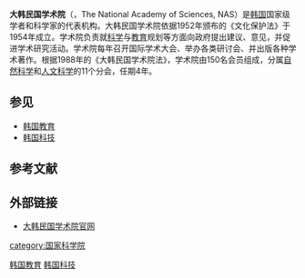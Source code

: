 '''大韩民国学术院'''（{{Kor|諺=대한민국 학술원|漢=大韓民國 學術院|羅=Daehan Minguk Haksukwon}}，The National Academy of Sciences, NAS）是[[韩国|韩国]]国家级学者和科学家的代表机构。大韩民国学术院依据1952年颁布的《文化保护法》于1954年成立。学术院负责就[[韩国科技|科学]]与[[韩国教育|教育]]规划等方面向政府提出建议、意见，并促进学术研究活动。学术院每年召开国际学术大会、举办各类研讨会、并出版各种学术著作。根据1988年的《大韩民国学术院法》，学术院由150名会员组成，分属[[自然科学|自然科学]]和[[人文科学|人文科学]]的11个分会，任期4年{{r|报告|page=11}}。

==参见==
*[[韩国教育|韩国教育]]
*[[韩国科技|韩国科技]]

==参考文献==
{{Reflist|refs=
<ref name="报告">{{cite book |author=潘教峰主编 |coauthors= |title=《韩国科技创新态势分析报告》 |year=2010 |publisher=科学出版社 |location=北京|isbn=978-7-03-029842-3 }}</ref>
}}

==外部链接==
* [http://www.nas.go.kr  大韩民国学术院官网] {{Wayback|url=http://www.nas.go.kr/ |date=20201125134853 }}

{{国际科学理事会}}
[[category:国家科学院|category:国家科学院]]
[[Category:韩国教育|]]
[[Category:韩国科技|]]